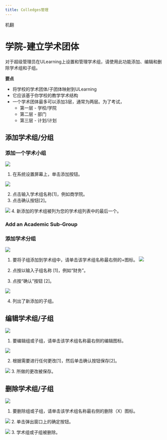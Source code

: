 ```yaml
---
title: Colledges管理
---
```



机翻
# 学院-建立学术团体

对于超级管理员在ULearning上设置和管理学术组，请使用此功能添加、编辑和删除学术组和子组。

**要点**
- 将学校的学术团体/子团体映射到ULearning
- 它应该基于你学校的教学学术结构
- 一个学术团体最多可以添加3层，通常为两层。为了考试，
     - 第一层 - 学校/学院
     - 第二层 - 部门
     - 第三层 - 计划/计划

## 添加学术组/分组

### 添加一个学术小组

![](/Img/ulearning/admin/college01.png)
1. 在系统设置屏幕上，单击添加按钮。

![](/Img/ulearning/admin/college02.png)

2. 点击输入学术组名称[1]，例如商学院。
3. 点击确认按钮[2]。

![](/Img/ulearning/admin/college03.png)
4. 新添加的学术组被列为您的学术组列表中的最后一个。

### Add an Academic Sub-Group

### 添加学术分组 

![](/Img/ulearning/admin/college04.png)

 1. 要将子组添加到学术组中，请单击该学术组名称最右侧的+图标。 
![](/Img/ulearning/admin/college05.png)
 
 2. 点按以输入子组名称 [1]，例如“财务”。 
 3. 点按“确认”按钮 [2]。

![](/img/ulearning/admin/college06.png)

 4. 列出了新添加的子组。


## 编辑学术组/子组

![](/img/ulearning/admin/college07.png)

1. 要编辑组或子组，请单击该学术组名称最右侧的编辑图标。

![](/img/ulearning/admin/college08.png)

2. 根据需要进行任何更改[1]，然后单击确认按钮保存[2]。

![](/img/ulearning/admin/college09.png)
3. 所做的更改被保存。


## 删除学术组/子组

![](/img/ulearning/admin/college10.png)
1. 要删除组或子组，请单击该学术组名称最右侧的删除（X）图标。

![](/img/ulearning/admin/college11.png)
2. 单击弹出窗口上的确定按钮。

![](/img/ulearning/admin/college12.png)
3. 学术组或子组被删除。
